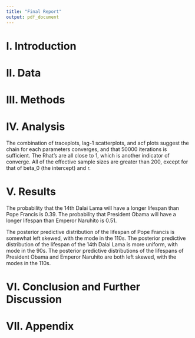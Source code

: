 ```yaml
---
title: "Final Report"
output: pdf_document
---
```


# I. Introduction

# II. Data

# III. Methods

# IV. Analysis

The combination of traceplots, lag-1 scatterplots, and acf plots suggest the chain for each parameters converges, and that 50000 iterations is sufficient. The Rhat's are all close to 1, which is another indicator of converge. All of the effective sample sizes are greater than 200, except for that of beta_0 (the intercept) and r.

# V. Results

The probability that the 14th Dalai Lama will have a longer lifespan than Pope Francis is 0.39. The probability that President Obama will have a longer lifespan than Emperor Naruhito is 0.51.

The posterior predictive distribution of the lifespan of Pope Francis is somewhat left skewed, with the mode in the 110s. The posterior predictive distribution of the lifespan of the 14th Dalai Lama is more uniform, with mode in the 90s. The posterior predictive distributions of the lifespans of President Obama and Emperor Naruhito are both left skewed, with the modes in the 110s.

# VI. Conclusion and Further Discussion

# VII. Appendix

 

